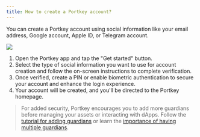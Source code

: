 ```yaml
---
title: How to create a Portkey account?
---
```


You can create a Portkey account using social information like your email address, Google account, Apple ID, or Telegram account.

<img src="/img/Create-account.png" />

1. Open the Portkey app and tap the "Get started" button.
2. Select the type of social information you want to use for account creation and follow the on-screen instructions to complete verification.
3. Once verified, create a PIN or enable biometric authentication to secure your account and enhance the login experience.
4. Your account will be created, and you'll be directed to the Portkey homepage.

> For added security, Portkey encourages you to add more guardians before managing your assets or interacting with dApps. Follow the [tutorial for adding guardians](/docs/How-to-add-or-remove-guardians "") or learn the [importance of having multiple guardians](/docs/What-is-security-detection "").
